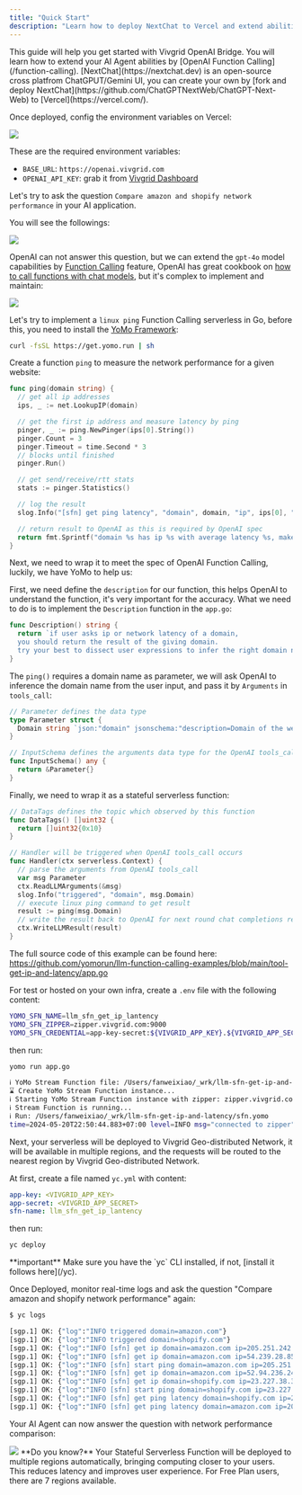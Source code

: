 ```yaml
---
title: "Quick Start"
description: "Learn how to deploy NextChat to Vercel and extend abilities with Function Calling by Vivgrid AI Bridge"
---
```


<Tip>
  This guide will help you get started with Vivgrid OpenAI Bridge. You will
  learn how to extend your AI Agent abilities by [OpenAI Function
  Calling](/function-calling).
</Tip>

<Steps>
<Step title="Deploy NextChat to Vercel">
[NextChat](https://nextchat.dev) is an open-source cross platfrom ChatGPUT/Gemini UI, you can create your own by [fork and deploy NextChat](https://github.com/ChatGPTNextWeb/ChatGPT-Next-Web) to [Vercel](https://vercel.com/).

Once deployed, config the environment variables on Vercel:

<Frame caption="Vercel - Environment Variables Settings Page">
  <img
    src="/images/quick-start-vercel-nextchat.jpg"
    style={{ borderRadius: "0.5rem" }}
  />
</Frame>

These are the required environment variables:

- `BASE_URL`: `https://openai.vivgrid.com`
- `OPENAI_API_KEY`: grab it from [Vivgrid Dashboard](https://dashboard.vivgrid.com)
</Step>

<Step title="It works!">

Let's try to ask the question `Compare amazon and shopify network performance` in your AI application.

You will see the followings:

<Frame caption="OpenAI Chat Completions w/o Function Calling">
  <img
    src="/images/quick-start-nextchat-1.jpg"
    style={{ borderRadius: "0.5rem" }}
  />
</Frame>

OpenAI can not answer this question, but we can extend the `gpt-4o` model capabilities by [Function Calling](https://platform.openai.com/docs/guides/function-calling) feature, OpenAI has great cookbook on [how to call functions with chat models](https://cookbook.openai.com/examples/how_to_call_functions_with_chat_models), but it's complex to implement and maintain:

<Frame caption="OpenAI Cookbook: How to call functions with chat models">
  <img
    src="/images/quick-start-nextchat-2.jpg"
    style={{ borderRadius: "0.5rem" }}
  />
</Frame>
</Step>

<Step title="Extend your AI application abilities by Calling Serverless in Strong-typed language">

Let's try to implement a `linux ping` Function Calling serverless in Go, before this, you need to install the [YoMo Framework](https://yomo.run):

```bash
curl -fsSL https://get.yomo.run | sh
```

Create a function `ping` to measure the network performance for a given website:

```go app.go
func ping(domain string) {
  // get all ip addresses
  ips, _ := net.LookupIP(domain)

  // get the first ip address and measure latency by ping
  pinger, _ := ping.NewPinger(ips[0].String())
  pinger.Count = 3
  pinger.Timeout = time.Second * 3
  // blocks until finished
  pinger.Run()

  // get send/receive/rtt stats
  stats := pinger.Statistics()

  // log the result
  slog.Info("[sfn] get ping latency", "domain", domain, "ip", ips[0], "latency", stats.AvgRtt, "PacketLoss", fmt.Sprintf("%f%%", stats.PacketLoss))

  // return result to OpenAI as this is required by OpenAI spec
  return fmt.Sprintf("domain %s has ip %s with average latency %s, make sure answer with the IP address and Latency", domain, ips[0], stats.AvgRtt)
}
```

Next, we need to wrap it to meet the spec of OpenAI Function Calling, luckily, we have YoMo to help us:

First, we need define the `description` for our function, this helps OpenAI to understand the function, it's very important for the accuracy. What we need to do is to implement the `Description` function in the `app.go`:

```go app.go
func Description() string {
  return `if user asks ip or network latency of a domain, 
  you should return the result of the giving domain. 
  try your best to dissect user expressions to infer the right domain names`
}
```

The `ping()` requires a domain name as parameter, we will ask OpenAI to inference the domain name from the user input, and pass it by `Arguments` in `tools_call`:

```go app.go
// Parameter defines the data type
type Parameter struct {
  Domain string `json:"domain" jsonschema:"description=Domain of the website, e.g. example.com"`
}

// InputSchema defines the arguments data type for the OpenAI tools_call
func InputSchema() any {
  return &Parameter{}
}
```

Finally, we need to wrap it as a stateful serverless function:

```go app.go
// DataTags defines the topic which observed by this function
func DataTags() []uint32 {
  return []uint32{0x10}
}

// Handler will be triggered when OpenAI tools_call occurs
func Handler(ctx serverless.Context) {
  // parse the arguments from OpenAI tools_call
  var msg Parameter
  ctx.ReadLLMArguments(&msg)
  slog.Info("triggered", "domain", msg.Domain)
  // execute linux ping command to get result
  result := ping(msg.Domain)
  // write the result back to OpenAI for next round chat completions request
  ctx.WriteLLMResult(result)
}
```

<Check>The full source code of this example can be found here: https://github.com/yomorun/llm-function-calling-examples/blob/main/tool-get-ip-and-latency/app.go</Check>

</Step>
<Step title="Run it locally">

For test or hosted on your own infra, create a `.env` file with the following content:

```bash .env
YOMO_SFN_NAME=llm_sfn_get_ip_lantency
YOMO_SFN_ZIPPER=zipper.vivgrid.com:9000
YOMO_SFN_CREDENTIAL=app-key-secret:${VIVGRID_APP_KEY}.${VIVGRID_APP_SECRET}
```

then run:

```bash
yomo run app.go

ℹ️ YoMo Stream Function file: /Users/fanweixiao/_wrk/llm-sfn-get-ip-and-latency/sfn.yomo
⌛ Create YoMo Stream Function instance...
ℹ️ Starting YoMo Stream Function instance with zipper: zipper.vivgrid.com:9000
ℹ️ Stream Function is running...
ℹ️ Run: /Users/fanweixiao/_wrk/llm-sfn-get-ip-and-latency/sfn.yomo
time=2024-05-20T22:50:44.883+07:00 level=INFO msg="connected to zipper" component=StreamFunction sfn_id=<YOUR_APP_ID> sfn_name=llm_sfn_get_ip_lantency zipper_addr=zipper.vivgrid.com:9000
```
</Step>
<Step title="Deploy to Vivgrid Geo-distributed Network">

Next, your serverless will be deployed to Vivgrid Geo-distributed Network, it will be available in multiple regions, and the requests will be routed to the nearest region by Vivgrid Geo-distributed Network.

At first, create a file named `yc.yml` with content:

```yaml yc.yml
app-key: <VIVGRID_APP_KEY>
app-secret: <VIVGRID_APP_SECRET>
sfn-name: llm_sfn_get_ip_lantency
```

then run:

```bash
yc deploy
```

<Tip>
  **important** Make sure you have the `yc` CLI installed, if not, [install it
  follows here](/yc).
</Tip>

Once Deployed, monitor real-time logs and ask the question "Compare amazon and shopify network performance" again:

```bash
$ yc logs

[sgp.1] OK: {"log":"INFO triggered domain=amazon.com"}
[sgp.1] OK: {"log":"INFO triggered domain=shopify.com"}
[sgp.1] OK: {"log":"INFO [sfn] get ip domain=amazon.com ip=205.251.242.103"}
[sgp.1] OK: {"log":"INFO [sfn] get ip domain=amazon.com ip=54.239.28.85"}
[sgp.1] OK: {"log":"INFO [sfn] start ping domain=amazon.com ip=205.251.242.103"}
[sgp.1] OK: {"log":"INFO [sfn] get ip domain=amazon.com ip=52.94.236.248"}
[sgp.1] OK: {"log":"INFO [sfn] get ip domain=shopify.com ip=23.227.38.33"}
[sgp.1] OK: {"log":"INFO [sfn] start ping domain=shopify.com ip=23.227.38.33"}
[sgp.1] OK: {"log":"INFO [sfn] get ping latency domain=shopify.com ip=23.227.38.33 latency=2.182382ms PacketLoss=0.000000%"}
[sgp.1] OK: {"log":"INFO [sfn] get ping latency domain=amazon.com ip=205.251.242.103 latency=232.835894ms PacketLoss=0.000000%"}
```

Your AI Agent can now answer the question with network performance comparison:

<Frame caption="OpenAI Chat Completions w/ Function Calling on Vivgrid">
  <img
    src="/images/quick-start-nextchat-3.jpg"
    style={{ borderRadius: "0.5rem" }}
  />
</Frame>

<Tip>
  **Do you know?** Your Stateful Serverless Function will be deployed to
  multiple regions automatically, bringing computing closer to your users.
  This reduces latency and improves user experience. For Free Plan
  users, there are 7 regions available.
</Tip>
</Step>
</Steps>
